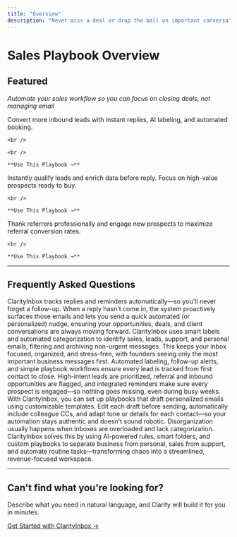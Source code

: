```yaml
---
title: "Overview"
description: "Never miss a deal or drop the ball on important conversations"
---
```


# Sales Playbook Overview

## Featured

_Automate your sales workflow so you can focus on closing deals, not managing email_

<CardGroup cols={2}>
  <Card title="🚀 Speed to Lead Response" icon="flag" href="/playbooks/sales/speed-to-lead">
    Convert more inbound leads with instant replies, AI labeling, and automated booking.

    <br />

    <br />

    **Use This Playbook →**
  </Card>
  <Card title="🎯 Lead Qualification" icon="flag" href="/playbooks/sales/lead-qualification">
    Instantly qualify leads and enrich data before reply. Focus on high-value prospects ready to buy.

    <br />

    **Use This Playbook →**
  </Card>
  <Card title="🎯 Referral Intro Playbook" icon="flag" href="/playbooks/sales/referral">
    Thank referrers professionally and engage new prospects to maximize referral conversion rates.

    <br />

    **Use This Playbook →**
  </Card>
</CardGroup>

---

## Frequently Asked Questions

<Accordion title="How do I stop missing important follow-ups in my email?">
  ClarityInbox tracks replies and reminders automatically—so you'll never forget a follow-up. When a reply hasn't come in, the system proactively surfaces those emails and lets you send a quick automated (or personalized) nudge, ensuring your opportunities, deals, and client conversations are always moving forward.
</Accordion>

<Accordion title="How can I organize my overwhelming inbox for my small business?">
  ClarityInbox uses smart labels and automated categorization to identify sales, leads, support, and personal emails, filtering and archiving non-urgent messages. This keeps your inbox focused, organized, and stress-free, with founders seeing only the most important business messages first.
</Accordion>

<Accordion title="What's the best way to manage leads without things falling through the cracks?">
  Automated labeling, follow-up alerts, and simple playbook workflows ensure every lead is tracked from first contact to close. High-intent leads are prioritized, referral and inbound opportunities are flagged, and integrated reminders make sure every prospect is engaged—so nothing goes missing, even during busy weeks.
</Accordion>

<Accordion title="How do I automate email follow-ups without losing the personal touch?">
  With ClarityInbox, you can set up playbooks that draft personalized emails using customizable templates. Edit each draft before sending, automatically include colleague CCs, and adapt tone or details for each contact—so your automation stays authentic and doesn't sound robotic.
</Accordion>

<Accordion title="Why do my business emails get disorganized and how can I fix it?">
  Disorganization usually happens when inboxes are overloaded and lack categorization. ClarityInbox solves this by using AI-powered rules, smart folders, and custom playbooks to separate business from personal, sales from support, and automate routine tasks—transforming chaos into a streamlined, revenue-focused workspace.
</Accordion>

---

## Can't find what you're looking for? 

Describe what you need in natural language, and Clarity will build it for you in minutes.

[Get Started with ClarityInbox →](https://clarityinbox.com/dashboard)